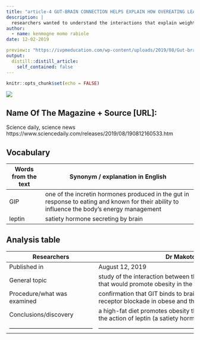```yaml
---
title: "article-4 GUT-BRAIN CONNECTION HELPS EXPLAIN HOW OVEREATING LEADS TO OBESITY"
description: |
  researchers wanted to understand the interactions that explain weight gain leading to obesity following a high-fat diet.
author:
  - name: kenmogne momo rabiole
date: 12-02-2019

preview:: "https://ivpmeducation.com/wp-content/uploads/2019/08/Gut-brain-connection.jpg"
output:
  distill::distill_article:
    self_contained: false
---
```


```r
knitr::opts_chunk$set(echo = FALSE)
```

![](https://ivpmeducation.com/wp-content/uploads/2019/08/Gut-brain-connection.jpg)

## Name Of The Magazine + Source [URL]: 

Science daily, science news
https://www.sciencedaily.com/releases/2019/08/190812160533.htm
 
## Vocabulary 

|  Words from the text                      | Synonym / explanation in English                                                                                                                                  |
| ------------------------------------------| -------------------------------------------------------------------------------------------------------------------------------------------------------------------------|
|         GIP                         |        one of the incretin hormones produced in the gut in response to eating and known for their ability to influence the body's energy management                                                                                                                                               |
| leptin                              |        satiety hormone secreting by brain                                                                                                       |


## Analysis table 

|       Researchers                         |           Dr Makoto Fukuda and al         |
| ------------------------------------------|-------------------------------------------------------------------------------------------------------------------------------------|
| Published in                              | August 12, 2019                                    |
| General topic                             |   study of the interaction between the GIT molecule and leptin: interaction that would promote obesity in the event of overeating in mice        |
| Procedure/what was examined               |     confirmation that GIT binds to brain cells evaluation of the effect of GIP receptor blockade in obese and thin mice                                                                              |
| Conclusions/discovery                     |   a high-fat diet promotes obesity through the action of GIP, which inhibits the action of leptin (a satiety hormone)               |
| ------------------------------------------|-------------------------------------------------------------------------------------------------------|
